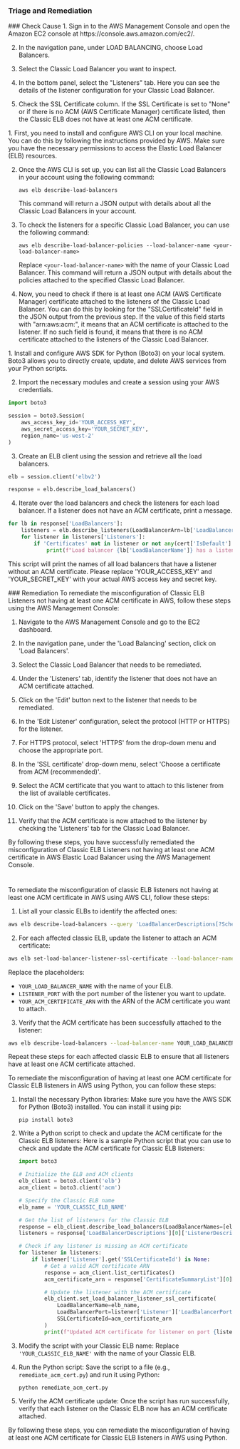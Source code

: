 
### Triage and Remediation
<Tabs>

<Tab title='Cause'>
### Check Cause
<AccordionGroup>
<Accordion title='Using Console' defaultOpen='true'>
1. Sign in to the AWS Management Console and open the Amazon EC2 console at https://console.aws.amazon.com/ec2/.
   
2. In the navigation pane, under LOAD BALANCING, choose Load Balancers.

3. Select the Classic Load Balancer you want to inspect.

4. In the bottom panel, select the "Listeners" tab. Here you can see the details of the listener configuration for your Classic Load Balancer.

5. Check the SSL Certificate column. If the SSL Certificate is set to "None" or if there is no ACM (AWS Certificate Manager) certificate listed, then the Classic ELB does not have at least one ACM certificate.
</Accordion>

<Accordion title='Using CLI'>
1. First, you need to install and configure AWS CLI on your local machine. You can do this by following the instructions provided by AWS. Make sure you have the necessary permissions to access the Elastic Load Balancer (ELB) resources.

2. Once the AWS CLI is set up, you can list all the Classic Load Balancers in your account using the following command:

   ```
   aws elb describe-load-balancers
   ```

   This command will return a JSON output with details about all the Classic Load Balancers in your account.

3. To check the listeners for a specific Classic Load Balancer, you can use the following command:

   ```
   aws elb describe-load-balancer-policies --load-balancer-name <your-load-balancer-name>
   ```

   Replace `<your-load-balancer-name>` with the name of your Classic Load Balancer. This command will return a JSON output with details about the policies attached to the specified Classic Load Balancer.

4. Now, you need to check if there is at least one ACM (AWS Certificate Manager) certificate attached to the listeners of the Classic Load Balancer. You can do this by looking for the "SSLCertificateId" field in the JSON output from the previous step. If the value of this field starts with "arn:aws:acm:", it means that an ACM certificate is attached to the listener. If no such field is found, it means that there is no ACM certificate attached to the listeners of the Classic Load Balancer.
</Accordion>

<Accordion title='Using Python'>
1. Install and configure AWS SDK for Python (Boto3) on your local system. Boto3 allows you to directly create, update, and delete AWS services from your Python scripts.

2. Import the necessary modules and create a session using your AWS credentials. 

```python
import boto3

session = boto3.Session(
    aws_access_key_id='YOUR_ACCESS_KEY',
    aws_secret_access_key='YOUR_SECRET_KEY',
    region_name='us-west-2'
)
```

3. Create an ELB client using the session and retrieve all the load balancers.

```python
elb = session.client('elbv2')

response = elb.describe_load_balancers()
```

4. Iterate over the load balancers and check the listeners for each load balancer. If a listener does not have an ACM certificate, print a message.

```python
for lb in response['LoadBalancers']:
    listeners = elb.describe_listeners(LoadBalancerArn=lb['LoadBalancerArn'])
    for listener in listeners['Listeners']:
        if 'Certificates' not in listener or not any(cert['IsDefault'] for cert in listener['Certificates']):
            print(f"Load balancer {lb['LoadBalancerName']} has a listener without an ACM certificate.")
```

This script will print the names of all load balancers that have a listener without an ACM certificate. Please replace 'YOUR_ACCESS_KEY' and 'YOUR_SECRET_KEY' with your actual AWS access key and secret key.
</Accordion>

</AccordionGroup>
</Tab>
<Tab title='Remediation'>
### Remediation

<AccordionGroup>
<Accordion title='Using Console' defaultOpen='true'>
To remediate the misconfiguration of Classic ELB Listeners not having at least one ACM certificate in AWS, follow these steps using the AWS Management Console:

1. Navigate to the AWS Management Console and go to the EC2 dashboard.

2. In the navigation pane, under the 'Load Balancing' section, click on 'Load Balancers'.

3. Select the Classic Load Balancer that needs to be remediated.

4. Under the 'Listeners' tab, identify the listener that does not have an ACM certificate attached.

5. Click on the 'Edit' button next to the listener that needs to be remediated.

6. In the 'Edit Listener' configuration, select the protocol (HTTP or HTTPS) for the listener.

7. For HTTPS protocol, select 'HTTPS' from the drop-down menu and choose the appropriate port.

8. In the 'SSL certificate' drop-down menu, select 'Choose a certificate from ACM (recommended)'.

9. Select the ACM certificate that you want to attach to this listener from the list of available certificates.

10. Click on the 'Save' button to apply the changes.

11. Verify that the ACM certificate is now attached to the listener by checking the 'Listeners' tab for the Classic Load Balancer.

By following these steps, you have successfully remediated the misconfiguration of Classic ELB Listeners not having at least one ACM certificate in AWS Elastic Load Balancer using the AWS Management Console.

#
</Accordion>

<Accordion title='Using CLI'>
To remediate the misconfiguration of classic ELB listeners not having at least one ACM certificate in AWS using AWS CLI, follow these steps:

1. List all your classic ELBs to identify the affected ones:
```bash
aws elb describe-load-balancers --query 'LoadBalancerDescriptions[?Scheme==`internet-facing`].[LoadBalancerName]' --output text
```

2. For each affected classic ELB, update the listener to attach an ACM certificate:
```bash
aws elb set-load-balancer-listener-ssl-certificate --load-balancer-name YOUR_LOAD_BALANCER_NAME --load-balancer-port LISTENER_PORT --ssl-certificate-id YOUR_ACM_CERTIFICATE_ARN
```
Replace the placeholders:
- `YOUR_LOAD_BALANCER_NAME` with the name of your ELB.
- `LISTENER_PORT` with the port number of the listener you want to update.
- `YOUR_ACM_CERTIFICATE_ARN` with the ARN of the ACM certificate you want to attach.

3. Verify that the ACM certificate has been successfully attached to the listener:
```bash
aws elb describe-load-balancers --load-balancer-name YOUR_LOAD_BALANCER_NAME --query 'LoadBalancerDescriptions[].ListenerDescriptions[?Listener.LoadBalancerPort==`LISTENER_PORT`].Listener.SSLCertificateId' --output text
```

Repeat these steps for each affected classic ELB to ensure that all listeners have at least one ACM certificate attached.
</Accordion>

<Accordion title='Using Python'>
To remediate the misconfiguration of having at least one ACM certificate for Classic ELB listeners in AWS using Python, you can follow these steps:

1. Install the necessary Python libraries:
   Make sure you have the AWS SDK for Python (Boto3) installed. You can install it using pip:
   ```
   pip install boto3
   ```

2. Write a Python script to check and update the ACM certificate for the Classic ELB listeners:
   Here is a sample Python script that you can use to check and update the ACM certificate for Classic ELB listeners:

   ```python
   import boto3

   # Initialize the ELB and ACM clients
   elb_client = boto3.client('elb')
   acm_client = boto3.client('acm')

   # Specify the Classic ELB name
   elb_name = 'YOUR_CLASSIC_ELB_NAME'

   # Get the list of listeners for the Classic ELB
   response = elb_client.describe_load_balancers(LoadBalancerNames=[elb_name])
   listeners = response['LoadBalancerDescriptions'][0]['ListenerDescriptions']

   # Check if any listener is missing an ACM certificate
   for listener in listeners:
       if listener['Listener'].get('SSLCertificateId') is None:
           # Get a valid ACM certificate ARN
           response = acm_client.list_certificates()
           acm_certificate_arn = response['CertificateSummaryList'][0]['CertificateArn']

           # Update the listener with the ACM certificate
           elb_client.set_load_balancer_listener_ssl_certificate(
               LoadBalancerName=elb_name,
               LoadBalancerPort=listener['Listener']['LoadBalancerPort'],
               SSLCertificateId=acm_certificate_arn
           )
           print(f"Updated ACM certificate for listener on port {listener['Listener']['LoadBalancerPort']}")

   ```

3. Modify the script with your Classic ELB name:
   Replace `'YOUR_CLASSIC_ELB_NAME'` with the name of your Classic ELB.

4. Run the Python script:
   Save the script to a file (e.g., `remediate_acm_cert.py`) and run it using Python:
   ```
   python remediate_acm_cert.py
   ```

5. Verify the ACM certificate update:
   Once the script has run successfully, verify that each listener on the Classic ELB now has an ACM certificate attached.

By following these steps, you can remediate the misconfiguration of having at least one ACM certificate for Classic ELB listeners in AWS using Python.
</Accordion>

</AccordionGroup>
</Tab>
</Tabs>
